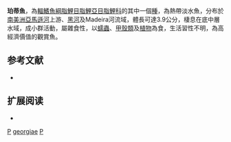 {{Speciesbox 
| taxon = Petitella georgiae
| status = NE
| status_system = IUCN3.1
| authority =  [[Géry|Géry]] & [[Boutière|Boutière]], 1964
| synonyms = 
}}
'''珀蒂魚'''，為[[輻鰭魚綱|輻鰭魚綱]][[脂鯉目|脂鯉目]][[脂鯉亞目|脂鯉亞目]][[脂鯉科|脂鯉科]]的其中一個[[種|種]]，為熱帶淡水魚，分布於[[南美洲|南美洲]][[亞馬遜河|亞馬遜河]]上游、[[黑河|黑河]]及Madeira河流域，體長可達3.9公分，棲息在底中層水域，成小群活動，屬雜食性，以[[蠕蟲|蠕蟲]]、[[甲殼類|甲殼類]]及[[植物|植物]]為食，生活習性不明，為高經濟價值的觀賞魚。

==参考文献==
{{refbegin}}
*{{FishBase_species|genus=Petitella|species=georgiae|year=2014|month=1}}
{{refend}}

== 扩展阅读 ==
{{refbegin}}
*{{wikispecies-inline|Petitella georgiae|珀蒂魚}}
{{refend}}
{{Taxonbar|from=Q3764271}}

[[Category:觀賞魚|P]]
[[Category:珀蒂魚屬|georgiae]]
[[Category:1964年描述的鱼类|P]]